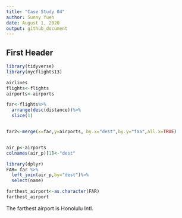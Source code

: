 ```yaml
---
title: "Case Study 04"
author: Sunny Yueh
date: August 1, 2020
output: github_document
---
```


## First Header

```r
library(tidyverse)
library(nycflights13)

airlines
flights<-flights
airports<-airports

far<-flights%>%
  arrange(desc(distance))%>%
  slice(1)


far2<-merge(x=far,y=airports, by.x="dest",by.y="faa",all.x=TRUE)


air_p<-airports
colnames(air_p)[1]<-"dest"

library(dplyr)
FAR= far %>% 
  left_join(air_p,by="dest")%>%
  select(name)

farthest_airport<-as.character(FAR)
farthest_airport

```
The farthest airport is Honolulu Intl.



